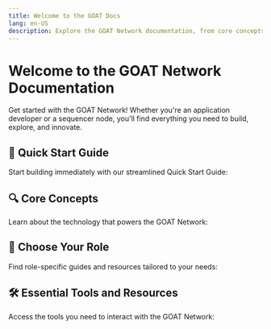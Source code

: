 ```yaml
---
title: Welcome to the GOAT Docs
lang: en-US
description: Explore the GOAT Network documentation, from core concepts to essential tools, and get started building today.
---
```



# Welcome to the GOAT Network Documentation

Get started with the GOAT Network! Whether you're an application developer or a sequencer node, you'll find everything you need to build, explore, and innovate.

## 🚀 Quick Start Guide

Start building immediately with our streamlined Quick Start Guide:

<Cards>
  <Card 
    title="Quick Start Guide" 
    href="/builders/quick-start"
    description="Set up your environment and deploy your first dApp."
  />
</Cards>

## 🔍 Core Concepts

Learn about the technology that powers the GOAT Network:

<Cards>
  <Card 
    title="Bitcoin Layer 2" 
    href="/network/concepts/bitcoin" 
    description="Understand how transactions settle on Bitcoin for unmatched security."
  />
  <Card 
    title="ZKM Infrastructure" 
    href="/network/concepts/ZKM"
    description="Dive into the zkVM-powered infrastructure that drives scalability."
  />
  <Card 
    title="Optimistic Challenge Protocol" 
    href="/network/concepts/ocp"
    description="Explore the mechanism ensuring trust and fairness."
  />
  <Card 
    title="Decentralized Sequencing" 
    href="/network/concepts/decseq" 
    description="Learn how censorship resistance and trustlessness are achieved."
  />
</Cards>

## 👥 Choose Your Role

Find role-specific guides and resources tailored to your needs:

<Cards>
  <Card 
    title="Application Developer" 
    href="/builders/app-developers/overview"
    description="Build decentralized applications on GOAT Network."
  />
  <Card 
    title="Sequencer Node" 
    href="/builders/sequencers/validator"
    description="Operate and manage sequencing infrastructure."
  />
</Cards>

## 🛠 Essential Tools and Resources

Access the tools you need to interact with the GOAT Network:

<Cards>
  <Card 
    title="Bridge Interface" 
    href="/network/bridged"
    description="Transfer assets between layers seamlessly."
  />
  <Card 
    title="Network & RPC" 
    href="/network/networks-rpc"
    description="Connect to the GOAT Network using RPC endpoints."
  />
  <Card 
    title="Contract Addresses" 
    href="/network/contracts"
    description="Find deployed contract addresses for the network."
  />
  <Card 
    title="Explorer" 
    href="https://explorer.goat.network"
    description="Monitor transactions and on-chain activity."
  />
</Cards>
